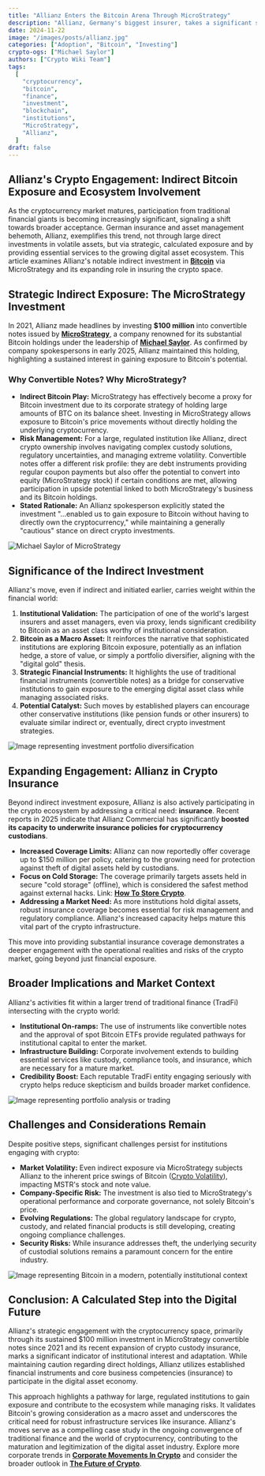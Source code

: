 ```yaml
---
title: "Allianz Enters the Bitcoin Arena Through MicroStrategy"
description: "Allianz, Germany's biggest insurer, takes a significant step into the cryptocurrency space by acquiring 24.75% of MicroStrategy's $2.6 billion notes. This move is a game-changer for the crypto industry."
date: 2024-11-22
image: "/images/posts/allianz.jpg"
categories: ["Adoption", "Bitcoin", "Investing"]
crypto-ogs: ["Michael Saylor"]
authors: ["Crypto Wiki Team"]
tags:
  [
    "cryptocurrency",
    "bitcoin",
    "finance",
    "investment",
    "blockchain",
    "institutions",
    "MicroStrategy",
    "Allianz",
  ]
draft: false
---
```


## **Allianz's Crypto Engagement: Indirect Bitcoin Exposure and Ecosystem Involvement**

As the cryptocurrency market matures, participation from traditional financial giants is becoming increasingly significant, signaling a shift towards broader acceptance. German insurance and asset management behemoth, Allianz, exemplifies this trend, not through large direct investments in volatile assets, but via strategic, calculated exposure and by providing essential services to the growing digital asset ecosystem. This article examines Allianz's notable indirect investment in **[Bitcoin](/posts/what-is-bitcoin)** via MicroStrategy and its expanding role in insuring the crypto space.

## **Strategic Indirect Exposure: The MicroStrategy Investment**

In 2021, Allianz made headlines by investing **$100 million** into convertible notes issued by **[MicroStrategy](https://www.microstrategy.com)**, a company renowned for its substantial Bitcoin holdings under the leadership of **[Michael Saylor](/crypto-ogs/michael-saylor)**. As confirmed by company spokespersons in early 2025, Allianz maintained this holding, highlighting a sustained interest in gaining exposure to Bitcoin's potential.

### **Why Convertible Notes? Why MicroStrategy?**

- **Indirect Bitcoin Play:** MicroStrategy has effectively become a proxy for Bitcoin investment due to its corporate strategy of holding large amounts of BTC on its balance sheet. Investing in MicroStrategy allows exposure to Bitcoin's price movements without directly holding the underlying cryptocurrency.
- **Risk Management:** For a large, regulated institution like Allianz, direct crypto ownership involves navigating complex custody solutions, regulatory uncertainties, and managing extreme volatility. Convertible notes offer a different risk profile: they are debt instruments providing regular coupon payments but also offer the potential to convert into equity (MicroStrategy stock) if certain conditions are met, allowing participation in upside potential linked to both MicroStrategy's business and its Bitcoin holdings.
- **Stated Rationale:** An Allianz spokesperson explicitly stated the investment "...enabled us to gain exposure to Bitcoin without having to directly own the cryptocurrency," while maintaining a generally "cautious" stance on direct crypto investments.

![Michael Saylor of MicroStrategy](/images/posts/michael-saylor.png)

## **Significance of the Indirect Investment**

Allianz's move, even if indirect and initiated earlier, carries weight within the financial world:

1.  **Institutional Validation:** The participation of one of the world's largest insurers and asset managers, even via proxy, lends significant credibility to Bitcoin as an asset class worthy of institutional consideration.
2.  **Bitcoin as a Macro Asset:** It reinforces the narrative that sophisticated institutions are exploring Bitcoin exposure, potentially as an inflation hedge, a store of value, or simply a portfolio diversifier, aligning with the "digital gold" thesis.
3.  **Strategic Financial Instruments:** It highlights the use of traditional financial instruments (convertible notes) as a bridge for conservative institutions to gain exposure to the emerging digital asset class while managing associated risks.
4.  **Potential Catalyst:** Such moves by established players can encourage other conservative institutions (like pension funds or other insurers) to evaluate similar indirect or, eventually, direct crypto investment strategies.

![Image representing investment portfolio diversification](/images/posts/investing.jpg)

## **Expanding Engagement: Allianz in Crypto Insurance**

Beyond indirect investment exposure, Allianz is also actively participating in the crypto ecosystem by addressing a critical need: **insurance**. Recent reports in 2025 indicate that Allianz Commercial has significantly **boosted its capacity to underwrite insurance policies for cryptocurrency custodians**.

- **Increased Coverage Limits:** Allianz can now reportedly offer coverage up to $150 million per policy, catering to the growing need for protection against theft of digital assets held by custodians.
- **Focus on Cold Storage:** The coverage primarily targets assets held in secure "cold storage" (offline), which is considered the safest method against external hacks. Link: **[How To Store Crypto](/posts/how-to-store-crypto)**.
- **Addressing a Market Need:** As more institutions hold digital assets, robust insurance coverage becomes essential for risk management and regulatory compliance. Allianz's increased capacity helps mature this vital part of the crypto infrastructure.

This move into providing substantial insurance coverage demonstrates a deeper engagement with the operational realities and risks of the crypto market, going beyond just financial exposure.

## **Broader Implications and Market Context**

Allianz's activities fit within a larger trend of traditional finance (TradFi) intersecting with the crypto world:

- **Institutional On-ramps:** The use of instruments like convertible notes and the approval of spot Bitcoin ETFs provide regulated pathways for institutional capital to enter the market.
- **Infrastructure Building:** Corporate involvement extends to building essential services like custody, compliance tools, and insurance, which are necessary for a mature market.
- **Credibility Boost:** Each reputable TradFi entity engaging seriously with crypto helps reduce skepticism and builds broader market confidence.

![Image representing portfolio analysis or trading](/images/posts/portfolio.jpg)

## **Challenges and Considerations Remain**

Despite positive steps, significant challenges persist for institutions engaging with crypto:

- **Market Volatility:** Even indirect exposure via MicroStrategy subjects Allianz to the inherent price swings of Bitcoin ([Crypto Volatility](/posts/crypto-volatility)), impacting MSTR's stock and note value.
- **Company-Specific Risk:** The investment is also tied to MicroStrategy's operational performance and corporate governance, not solely Bitcoin's price.
- **Evolving Regulations:** The global regulatory landscape for crypto, custody, and related financial products is still developing, creating ongoing compliance challenges.
- **Security Risks:** While insurance addresses theft, the underlying security of custodial solutions remains a paramount concern for the entire industry.

![Image representing Bitcoin in a modern, potentially institutional context](/images/posts/bitcoin-neon.jpg)

## **Conclusion: A Calculated Step into the Digital Future**

Allianz's strategic engagement with the cryptocurrency space, primarily through its sustained $100 million investment in MicroStrategy convertible notes since 2021 and its recent expansion of crypto custody insurance, marks a significant indicator of institutional interest and adaptation. While maintaining caution regarding direct holdings, Allianz utilizes established financial instruments and core business competencies (insurance) to participate in the digital asset economy.

This approach highlights a pathway for large, regulated institutions to gain exposure and contribute to the ecosystem while managing risks. It validates Bitcoin's growing consideration as a macro asset and underscores the critical need for robust infrastructure services like insurance. Allianz's moves serve as a compelling case study in the ongoing convergence of traditional finance and the world of cryptocurrency, contributing to the maturation and legitimization of the digital asset industry. Explore more corporate trends in **[Corporate Movements In Crypto](/posts/corporate-movements-in-crypto)** and consider the broader outlook in **[The Future of Crypto](/posts/the-future-of-crypto)**.
